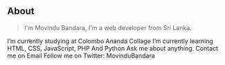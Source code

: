 ## About

> I'm Movindu Bandara, I'm a web developer from Sri Lanka.

I’m currently studying at Colombo Ananda Collage
I’m currently learning HTML, CSS, JavaScript, PHP And Python
Ask me about anything. Contact me on Email
Follow me on Twitter: MovinduBandara
